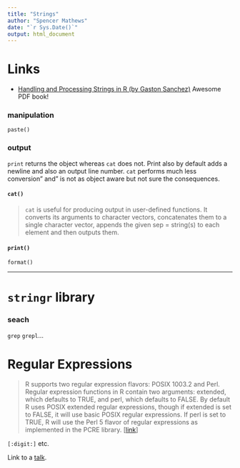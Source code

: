 ```yaml
---
title: "Strings"
author: "Spencer Mathews"
date: "`r Sys.Date()`"
output: html_document
---
```



# Links

- [Handling and Processing Strings in R (by Gaston Sanchez)](http://gastonsanchez.com/Handling_and_Processing_Strings_in_R.pdf) Awesome PDF book!


### manipulation

`paste()`


### output


`print` returns the object whereas `cat` does not.  Print also by default adds a newline and also an output line number.  `cat` performs much less conversion" and" is not as object aware but not sure the consequences.

#### `cat()` 

> `cat` is useful for producing output in user-defined functions. It converts its arguments to character vectors, concatenates them to a single character vector, appends the given sep = string(s) to each element and then outputs them.


#### `print()`


`format()`





---

# `stringr` library


### seach

`grep`
`grepl`...


# Regular Expressions

> R supports two regular expression flavors: POSIX 1003.2 and Perl. Regular expression functions in R contain two arguments: extended, which defaults to TRUE, and perl, which defaults to FALSE. By default R uses POSIX extended regular expressions, though if extended is set to FALSE, it will use basic POSIX regular expressions. If perl is set to TRUE, R will use the Perl 5 flavor of regular expressions as implemented in the PCRE library. [[link](http://www.johndcook.com/blog/r_language_regex/)]

`[:digit:]` etc.

Link to a [talk](http://biostat.mc.vanderbilt.edu/wiki/pub/Main/SvetlanaEdenRFiles/regExprTalk.pdf).